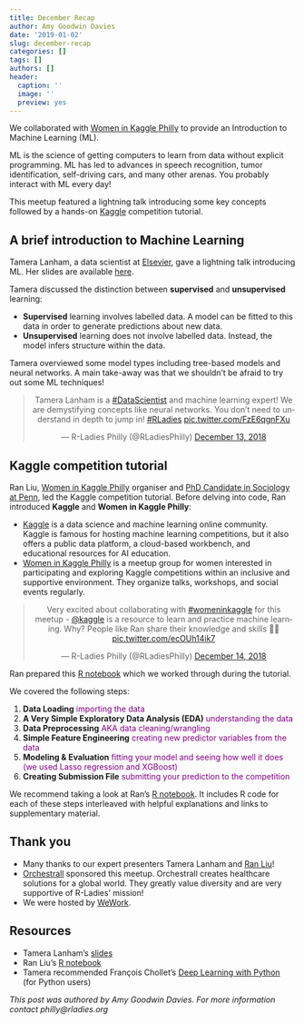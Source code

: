 ```yaml
---
title: December Recap
author: Amy Goodwin Davies
date: '2019-01-02'
slug: december-recap
categories: []
tags: []
authors: []
header:
  caption: ''
  image: ''
  preview: yes
---
```


We collaborated with [Women in Kaggle Philly](https://www.meetup.com/Women-in-Kaggle-Philly/) to provide an Introduction to Machine Learning (ML).  

ML is the science of getting computers to learn from data without explicit programming. ML has led to advances in speech recognition, tumor identification, self-driving cars, and many other arenas. You probably interact with ML every day!  

This meetup featured a lightning talk introducing some key concepts followed by a hands-on [Kaggle](https://www.kaggle.com/) competition tutorial.  

## A brief introduction to Machine Learning  

Tamera Lanham, a data scientist at [Elsevier](https://www.elsevier.com/), gave a lightning talk introducing ML. Her slides are available [here](https://docs.google.com/presentation/d/1q8asc4-Enbid575XLmWFSrhoHJxdWxqBi3E0vysq6Vo/edit?usp=sharing).  

Tamera discussed the distinction between **supervised** and **unsupervised** learning:  

* **Supervised** learning involves labelled data. A model can be fitted to this data in order to generate predictions about new data.  
* **Unsupervised** learning does not involve labelled data. Instead, the model infers structure within the data.  

Tamera overviewed some model types including tree-based models and neural networks. A main take-away was that we shouldn't be afraid to try out some ML techniques!   

<center>  
<blockquote class="twitter-tweet" data-lang="en"><p lang="en" dir="ltr">Tamera Lanham is a <a href="https://twitter.com/hashtag/DataScientist?src=hash&amp;ref_src=twsrc%5Etfw">#DataScientist</a> and machine learning expert! We are demystifying concepts like neural networks. You don’t need to understand in depth to jump in! <a href="https://twitter.com/hashtag/RLadies?src=hash&amp;ref_src=twsrc%5Etfw">#RLadies</a> <a href="https://t.co/FzE6qgnFXu">pic.twitter.com/FzE6qgnFXu</a></p>&mdash; R-Ladies Philly (@RLadiesPhilly) <a href="https://twitter.com/RLadiesPhilly/status/1073361736382775296?ref_src=twsrc%5Etfw">December 13, 2018</a></blockquote>  
<script async src="https://platform.twitter.com/widgets.js" charset="utf-8"></script>  
</center>  

## Kaggle competition tutorial  

Ran Liu, [Women in Kaggle Philly](https://www.meetup.com/Women-in-Kaggle-Philly/) organiser and [PhD Candidate in Sociology at Penn](https://sites.google.com/site/ranliusoci/), led the Kaggle competition tutorial. Before delving into code, Ran introduced **Kaggle** and **Women in Kaggle Philly**:  

*   [Kaggle](https://www.kaggle.com/) is a data science and machine learning online community. Kaggle is famous for hosting machine learning competitions, but it also offers a public data platform, a cloud-based workbench, and educational resources for AI education.  
*   [Women in Kaggle Philly](https://www.meetup.com/Women-in-Kaggle-Philly/) is a meetup group for women interested in participating and exploring Kaggle competitions within an inclusive and supportive environment. They organize talks, workshops, and social events regularly.

<center>  
<blockquote class="twitter-tweet" data-cards="hidden" data-lang="en"><p lang="en" dir="ltr">Very excited about collaborating with <a href="https://twitter.com/hashtag/womeninkaggle?src=hash&amp;ref_src=twsrc%5Etfw">#womeninkaggle</a> for this meetup - <a href="https://twitter.com/kaggle?ref_src=twsrc%5Etfw">@kaggle</a> is a resource to learn and practice machine learning. Why? People like Ran share their knowledge and skills 👍🏻 <a href="https://t.co/ecOUh14ik7">pic.twitter.com/ecOUh14ik7</a></p>&mdash; R-Ladies Philly (@RLadiesPhilly) <a href="https://twitter.com/RLadiesPhilly/status/1073368362015752192?ref_src=twsrc%5Etfw">December 14, 2018</a></blockquote>  
<script async src="https://platform.twitter.com/widgets.js" charset="utf-8"></script>  
</center>  

Ran prepared this [R notebook](https://www.kaggle.com/ranliu/r-ladies-philly-intro-to-machine-learning-meetup/notebook) which we worked through during the tutorial.  

We covered the following steps:  

1. **Data Loading** <span style="color:purple">importing the data</span>    
2. **A Very Simple Exploratory Data Analysis (EDA)** <span style="color:purple">understanding the data</span>    
3. **Data Preprocessing** <span style="color:purple">AKA data cleaning/wrangling</span>    
4. **Simple Feature Engineering** <span style="color:purple">creating new predictor variables from the data</span>    
5. **Modeling & Evaluation** <span style="color:purple">fitting your model and seeing how well it does (we used Lasso regression and XGBoost)</span>    
6. **Creating Submission File** <span style="color:purple">submitting your prediction to the competition</span>    

We recommend taking a look at Ran's [R notebook](https://www.kaggle.com/ranliu/r-ladies-philly-intro-to-machine-learning-meetup/notebook). It includes R code for each of these steps interleaved with helpful explanations and links to supplementary material.  

## Thank you  

* Many thanks to our expert presenters Tamera Lanham and [Ran Liu](https://sites.google.com/site/ranliusoci/)!  
* [Orchestrall](https://www.orchestrallinc.com/) sponsored this meetup. Orchestrall creates healthcare solutions for a global world. They greatly value diversity and are very supportive of R-Ladies' mission!  
* We were hosted by [WeWork](https://www.wework.com/).    

## Resources  

* Tamera Lanham's [slides](https://docs.google.com/presentation/d/1q8asc4-Enbid575XLmWFSrhoHJxdWxqBi3E0vysq6Vo/edit?usp=sharing)  
* Ran Liu's [R notebook](https://www.kaggle.com/ranliu/r-ladies-philly-intro-to-machine-learning-meetup/notebook) 
* Tamera recommended François Chollet's [Deep Learning with Python](https://www.oreilly.com/library/view/deep-learning-with/9781617294433/) (for Python users)  

*This post was authored by Amy Goodwin Davies. For more information contact philly@rladies.org*
